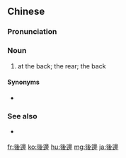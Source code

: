 {{also|后边}}
==Chinese==
{{zh-forms|s=后边}}

===Pronunciation===
{{zh-pron
|m=hòubiān
|c=hau6 bin1-6,hau1 bin1
|cat=n
}}

===Noun===
{{zh-noun}}

# at the back; the rear; the back

====Synonyms====
* {{zh-l|後面}}

===See also===
* {{qualifier|Min Nan}} {{zh-l|後壁|tr=[[āu-piah]]}}

[[fr:後邊]]
[[ko:後邊]]
[[hu:後邊]]
[[mg:後邊]]
[[ja:後邊]]